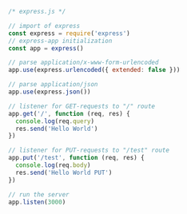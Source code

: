 ```js
/* express.js */

// import of express
const express = require('express')
// express-app initialization
const app = express()

// parse application/x-www-form-urlencoded
app.use(express.urlencoded({ extended: false }))

// parse application/json
app.use(express.json())

// listener for GET-requests to "/" route
app.get('/', function (req, res) {
  console.log(req.query)
  res.send('Hello World')
})

// listener for PUT-requests to "/test" route
app.put('/test', function (req, res) {
  console.log(req.body)
  res.send('Hello World PUT')
})

// run the server
app.listen(3000)
```
